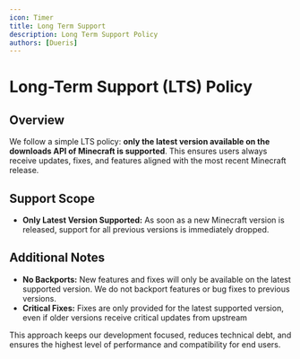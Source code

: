 ```yaml
---
icon: Timer
title: Long Term Support
description: Long Term Support Policy
authors: [Dueris]
---
```



# Long-Term Support (LTS) Policy

## Overview
We follow a simple LTS policy: **only the latest version available on the downloads API of Minecraft is supported**. This ensures users always receive updates, fixes, and features aligned with the most recent Minecraft release.

## Support Scope
- **Only Latest Version Supported:**
  As soon as a new Minecraft version is released, support for all previous versions is immediately dropped.

## Additional Notes
- **No Backports:**
  New features and fixes will only be available on the latest supported version. We do not backport features or bug fixes to previous versions.
- **Critical Fixes:**
  Fixes are only provided for the latest supported version, even if older versions receive critical updates from upstream

This approach keeps our development focused, reduces technical debt, and ensures the highest level of performance and compatibility for end users.
